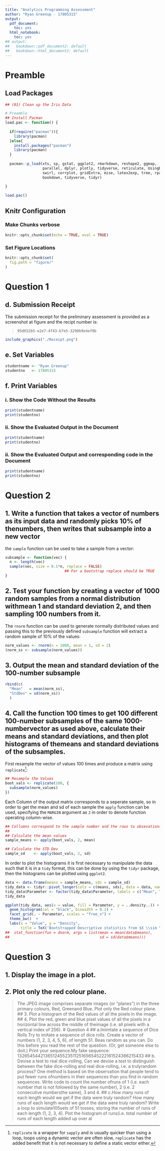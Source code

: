 ```yaml
---
title: "Analytics Programming Assessment"
author: "Ryan Greenup - 17805315"
output:
  pdf_document:
    toc: yes
  html_notebook:
    toc: yes
## output:
##   bookdown::pdf_document2: default
##   bookdown::html_document2: default
---
```


# Preamble
## Load Packages

```r
## (01) Clean up the Iris Data

# Preamble
## Install Pacman
load.pac <- function() {
  
  if(require("pacman")){
    library(pacman)
  }else{
    install.packages("pacman")
    library(pacman)
  }
  
  pacman::p_load(xts, sp, gstat, ggplot2, rmarkdown, reshape2, ggmap,
                 parallel, dplyr, plotly, tidyverse, reticulate, UsingR, Rmpfr,
                 swirl, corrplot, gridExtra, mise, latex2exp, tree, rpart, knitr,
                 bookdown, tidyverse, tidyr)
  
}

load.pac()
```

## Knitr Configuration
### Make Chunks verbose
```r
knitr::opts_chunk$set(echo = TRUE, eval = TRUE)
```

### Set Figure Locations
```r
knitr::opts_chunk$set(
  fig.path = "figure/"
)
```


# Question 1
## d. Submission Receipt
The submission receipt for the preliminary assessment is provided as a screenshot at figure \ref{fig:chunk-label} and the recipt number is:

>`95d652b5-e2e7-4f43-b7e5-3290b9e4ef0b`

```r
include_graphics("./Receipt.png")
```

## e. Set Variables

```r
studentname <- "Ryan Greenup"
studentno   <- 17805315 
```

## f. Print Variables
### i. Show the Code Without the Results

```r
print(studentname)
print(studentno)
```

### ii. Show the Evaluated Output in the Document

```r
print(studentname)
print(studentno)
```

### ii. Show the Evaluated Output and corresponding code in the Document

```r
print(studentname)
print(studentno)
```

# Question 2 
## 1. Write a function that takes a vector of numbers as its input data and randomly picks 10% of thenumbers, then writes that subsample into a new vector
the `sample` function can be used to take a sample from a vector:

```r
subsample <- function(vec) {
  n <- length(vec)
  sample(vec, size = 0.1*n, replace = FALSE) 
                           ## For a bootstrap replace should be TRUE
}

```

## 2. Test your function by creating a vector of 1000 random samples from a normal distribution withmean 1 and standard deviation 2, and then sampling 100 numbers from it.
The `rnorm` function can be used to generate normally distributed values and passing this to the previously defined `subsample` function will extract a random sample of 10% of the values:

```r
norm_values <- rnorm(n = 1000, mean = 1, sd = 2)
(norm_ss <- subsample(norm_values))
```

## 3. Output the mean and standard deviation of the 100-number subsample
```r
rbind(c(
  "Mean"   = mean(norm_ss),
  "StdDev" = sd(norm_ss))
  )
```

## 4. Call the function 100 times to get 100 different 100-number subsamples of the same 1000-numbervector as used above, calculate their means and standard deviations, and then plot histograms of themeans and standard deviations of the subsamples.

First resample the vector of values 100 times and produce a matrix using `replicate`[^1]:
```r
## Resample the Values
boot_vals <- replicate(100, {
  subsample(norm_values)
})
```
Each Column of the output matrix corresponds to a seperate sample, so in order to get the mean and sd of each sample the `apply` function can be used, specifying the `MARGIN` argument as `2` in order to denote function operating column-wise.

```r
## Collumns correspond to the sample number and the rows to obsevations
## 
## Calculate the mean values
sample_means <- apply(boot_vals, 2, mean)

## Calculate the STD Dev
sample_sd    <- apply(boot_vals, 2, sd)
```

In order to plot the histograms it is first necessary to manipulate the data such that it is in a `tidy` format, this can be done by using the `tidyr` package, then the histograms can be plotted using `ggplot2`.

```r
data <- data.frame(means = sample_means, sds = sample_sd)
tidy_data <- tidyr::pivot_longer(cols = c(means, sds), data = data, names_to = "Parameter")
tidy_data$Parameter <- factor(tidy_data$Parameter, labels = c("Mean", "SD"), ordered = FALSE)
tidy_data

ggplot(tidy_data, aes(x = value, fill = Parameter, y = ..density..)) +
  geom_histogram(col = "black", binwidth = 0.1) +
  facet_grid(. ~ Parameter, scales = "free_x") +
  theme_bw()  +
  labs(x = "Value", y = "Density",
       title = TeX('Bootstrapped Descriptive statistics from $X \\sim \\textit{N} (2,1)$'))
##  stat_function(fun = dnorm, args = list(mean = mean(data$means),
##                                         sd = sd(data$means)))

```

# Question 3
## 1. Display the image in a plot.
## 2. Plot only the red colour plane.
> The JPEG image comprises separate images (or “planes”) in the three primary colours, Red, Greenand Blue. Plot only the Red colour plane.
## 3. Plot a histogram of the Red values of all the pixels in the image.
## 4. Plot the red, green and blue pixel values of all the pixels in a horizontal line across the middle of theimage (i.e. all pixels with a vertical index of 256).
# Question 4
## a.Imimtate a sequence of Dice Rolls
> Try to imitate a sequence of dice rolls. Create a vector of numbers (1, 2, 3, 4, 5, 6), of length 51. Beas random as you can. Do this before you read the rest of the question. (Or, get someone else to doit.) Print your sequence.My fake sequence: 132654544213651245523511251656545222161524366215433
## b. Devise a test to real dice-rolling, 
> Can we devise a test to distinguish between the fake dice-rolling and real dice-rolling, i.e. a trulyrandom process? One method is based on the observation that people tend to put fewer runs ofnumbers in their sequences than you find in random sequences. Write code to count the number ofruns of 1 (i.e. each number that is not followed by the same number), 2 (i.e. 2 consecutive numbersthe same), 3 and 4.
## c.How many runs of each length would we get if the data were truly random? 
> How many runs of each length would we get if the data were truly random? Write a loop to simulate105sets of 51 tosses, storing the number of runs of each length (1, 2, 3, 4). Plot the histogram of runs(i.e. total number of runs of each length added up over al

[^1]: `replicate` is a wrapper for `sapply` and is usually quicker than using a loop, loops using a dynamic vector are often slow, `replicate` has the added benefit that it is not necessary to define a static vector either.
